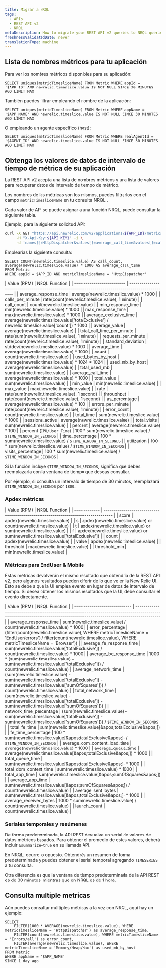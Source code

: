 ```yaml
---
title: Migrar a NRQL
tags:
  - APIs
  - REST API v2
  - NRQL
metaDescription: How to migrate your REST API v2 queries to NRQL queries.
freshnessValidatedDate: never
translationType: machine
---
```


## Lista de nombres métricos para tu aplicación

Para ver los nombres métricos disponibles para su aplicación:

```nrql
SELECT uniques(metricTimesliceName) FROM Metric WHERE appId = '$APP_ID' AND newrelic.timeslice.value IS NOT NULL SINCE 30 MINUTES AGO LIMIT MAX
```

También puedes filtrar empleando el nombre de la aplicación:

```nrql
SELECT uniques(metricTimesliceName) FROM Metric WHERE appName = '$APP_NAME' AND newrelic.timeslice.value IS NOT NULL SINCE 30 MINUTES AGO LIMIT MAX
```

O empleando un agente específico (host):

```nrql
SELECT uniques(metricTimesliceName) FROM Metric WHERE realAgentId = '$AGENT_ID' AND newrelic.timeslice.value IS NOT NULL SINCE 30 MINUTES AGO LIMIT MAX
```

## Obtenga los valores de datos de intervalo de tiempo de métrica de su aplicación

La REST API v2 acepta una lista de nombres métricos y una lista de valores para recuperar datos de intervalo de tiempo de métrico.

Los nombres de las métricas son los mismos, puedes filtrarlos con el campo `metricTimesliceName` en tu consulta NRQL .

Cada valor de API se puede asignar a una función NRQL, puede consultar la siguiente tabla.

Ejemplo, para la siguiente solicitud API:

```bash
curl -X GET "https://api.newrelic.com/v2/applications/${APP_ID}/metrics/data.json" \
     -H "X-Api-Key:${API_KEY}" -i \
     -d 'names[]=HttpDispatcher&values[]=average_call_time&values[]=call_count'
```

Emplearías la siguiente consulta:

```nrql
SELECT COUNT(newrelic.timeslice.value) AS call_count, average(newrelic.timeslice.value) * 1000 AS average_call_time
FROM Metric
WHERE appId = $APP_ID AND metricTimesliceName = 'HttpDispatcher'
```

| Value (RPM) | NRQL Function | | -------------------------- | ------------------------------------------------------------------------------------------------- | | average\_response\_time | average(newrelic.timeslice.value) \* 1000 | | calls\_per\_minute | rate(count(newrelic.timeslice.value), 1 minute) | | call\_count | count(newrelic.timeslice.value) | | min\_response\_time | min(newrelic.timeslice.value) \* 1000 | | max\_response\_time | max(newrelic.timeslice.value) \* 1000 | | average\_exclusive\_time | average(newrelic.timeslice.value\[&apos;totalExclusive&apos;] / newrelic.timeslice.value\[&apos;count&apos;]) \* 1000 | | average\_value | average(newrelic.timeslice.value) | | total\_call\_time\_per\_minute | rate(sum(newrelic.timeslice.value), 1 minute) | | requests\_per\_minute | rate(count(newrelic.timeslice.value), 1 minute) | | standard\_deviation | stddev(newrelic.timeslice.value) \* 1000 | | average\_time | average(newrelic.timeslice.value) \* 1000 | | count | count(newrelic.timeslice.value) | | used\_bytes\_by\_host | average(newrelic.timeslice.value) \* 1024 \* 1024 | | used\_mb\_by\_host | average(newrelic.timeslice.value) | | total\_used\_mb | sum(newrelic.timeslice.value) | | average\_call\_time | average(newrelic.timeslice.value) \* 1000 | | total\_value | sum(newrelic.timeslice.value) | | min\_value | min(newrelic.timeslice.value) | | max\_value | max(newrelic.timeslice.value) | | rate | rate(sum(newrelic.timeslice.value), 1 second) | | throughput | rate(count(newrelic.timeslice.value), 1 second) | | as\_percentage | average(newrelic.timeslice.value) \* 100 | | errors\_per\_minute | rate(count(newrelic.timeslice.value), 1 minute) | | error\_count | count(newrelic.timeslice.value) | | total\_time | sum(newrelic.timeslice.value) \* 1000 | | sessions\_active | average(newrelic.timeslice.value) | | total\_visits | sum(newrelic.timeslice.value) | | percent | average(newrelic.timeslice.value) \* 100 | | percent (`CPU/User Time`) | 100 \* sum(newrelic.timeslice.value) / `$TIME_WINDOW_IN_SECONDS` | | time\_percentage | 100 \* sum(newrelic.timeslice.value) / `$TIME_WINDOW_IN_SECONDS` | | utilization | 100 \* sum(newrelic.timeslice.value) / `$TIME_WINDOW_IN_SECONDS` | | visits\_percentage | 100 \* sum(newrelic.timeslice.value) / `$TIME_WINDOW_IN_SECONDS` |

Si la función incluye `$TIME_WINDOW_IN_SECONDS`, significa que debes reemplazarla con la ventana de tiempo que deseas consultar.

Por ejemplo, si consulta un intervalo de tiempo de 30 minutos, reemplazará `$TIME_WINDOW_IN_SECONDS` por `1800`.

### Apdex métricas

| Value (RPM) | NRQL Function | | ------------- | ---------------------------------------------------------------------------------- | | score | apdex(newrelic.timeslice.value) | | s | apdex(newrelic.timeslice.value) or count(newrelic.timeslice.value) | | t | apdex(newrelic.timeslice.value) or sum(newrelic.timeslice.value) | | f | apdex(newrelic.timeslice.value) or sum(newrelic.timeslice.value\[&apos;totalExclusive&apos;]) | | count | apdex(newrelic.timeslice.value) | | value | apdex(newrelic.timeslice.value) | | threshold | max(newrelic.timeslice.value) | | threshold\_min | min(newrelic.timeslice.value) |

### Métricas para EndUser &amp; Mobile

Estas métricas devolverán el mismo resultado que obtendría de la REST API v2, pero algunos resultados pueden diferir de lo que ve en la New Relic UI. Esto se debe a que la UI emplea evento en lugar de datos de intervalo de tiempo. Si desea obtener los mismos resultados que la UI, debe consultar el evento directamente.

| Value (RPM) | NRQL Function | | ----------------------------- | ------------------------------------------------------------------------------------------------------------------------------------------------------------------------ | | average\_response\_time | sum(newrelic.timeslice.value) / count(newrelic.timeslice.value) \* 1000 | | error\_percentage | (filter(count(newrelic.timeslice.value), WHERE metricTimesliceName = &apos;EndUser/errors&apos;) / filter(count(newrelic.timeslice.value), WHERE metricTimesliceName = &apos;Browser&apos;)) | | average\_fe\_response\_time | sum(newrelic.timeslice.value\[&apos;totalExclusive&apos;]) / count(newrelic.timeslice.value) \* 1000 | | average\_be\_response\_time | 1000 \* (sum(newrelic.timeslice.value) - sum(newrelic.timeslice.value\[&apos;totalExclusive&apos;])) / count(newrelic.timeslice.value) | | average\_network\_time | (sum(newrelic.timeslice.value) - sum(newrelic.timeslice.value\[&apos;totalExclusive&apos;]) - sum(newrelic.timeslice.value\[&apos;sumOfSquares&apos;])) / count(newrelic.timeslice.value) | | total\_network\_time | (sum(newrelic.timeslice.value) - sum(newrelic.timeslice.value\[&apos;totalExclusive&apos;]) - sum(newrelic.timeslice.value\[&apos;sumOfSquares&apos;])) | | network\_time\_percentage | (sum(newrelic.timeslice.value) - sum(newrelic.timeslice.value\[&apos;totalExclusive&apos;]) - sum(newrelic.timeslice.value\[&apos;sumOfSquares&apos;])) / `$TIME_WINDOW_IN_SECONDS` | | total\_fe\_time | sum(newrelic.timeslice.value\[&amp;apos;totalExclusive&amp;apos;]) | | fe\_time\_percentage | 100 \* sum(newrelic.timeslice.value\[&amp;apos;totalExclusive&amp;apos;]) / `$TIME_WINDOW_IN_SECONDS` | | average\_dom\_content\_load\_time | average(newrelic.timeslice.value) \* 1000 | | average\_queue\_time | average(newrelic.timeslice.value\[&amp;apos;totalExclusive&amp;apos;]) \* 1000 | | total\_queue\_time | sum(newrelic.timeslice.value\[&amp;apos;totalExclusive&amp;apos;]) \* 1000 | | total\_dom\_content\_time | sum(newrelic.timeslice.value) \* 1000 | | total\_app\_time | sum(newrelic.timeslice.value\[&amp;apos;sumOfSquares&amp;apos;]) | | average\_app\_time | sum(newrelic.timeslice.value\[&amp;apos;sumOfSquares&amp;apos;]) / count(newrelic.timeslice.value) | | average\_sent\_bytes | sum(newrelic.timeslice.value\[&amp;apos;totalExclusive&amp;apos;]) \* 1000 | | average\_received\_bytes | 1000 \* sum(newrelic.timeslice.value) / count(newrelic.timeslice.value) | | launch\_count | count(newrelic.timeslice.value) |

### Seriales temporales y resúmenes

De forma predeterminada, la API REST devuelve un serial de valores de datos métricos basados. Para obtener el promedio de estos valores, deberá incluir `&summarize=true` en su llamada API.

En NRQL, ocurre lo opuesto. Obtendrás un resumen de forma predeterminada y puedes obtener el serial temporal agregando `TIMESERIES` a tu consulta.

Otra diferencia es que la ventana de tiempo predeterminada de la API REST es de 30 minutos, mientras que en NRQL es de 1 hora.

## Consulta multiple metricas

Aún puedes consultar múltiples métricas a la vez con NRQL, aquí hay un ejemplo:

```nrql
SELECT
    FILTER(1000 * AVERAGE(newrelic.timeslice.value), WHERE metricTimesliceName = 'HttpDispatcher') as average_response_time,
    FILTER(count(newrelic.timeslice.value), WHERE metricTimesliceName = 'Errors/all') as error_count,
    FILTER(average(newrelic.timeslice.value), WHERE metricTimesliceName = 'Memory/Heap/Max') as used_mb_by_host
FROM Metric
WHERE appName = '$APP_NAME'
SINCE 1 day ago
```